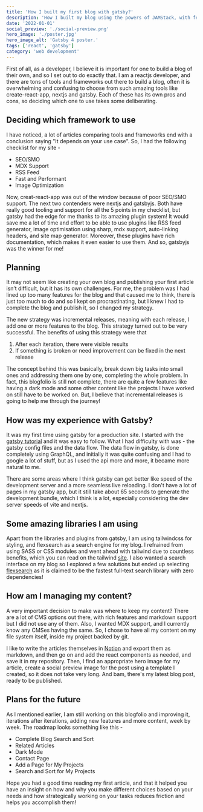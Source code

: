 ```yaml
---
title: 'How I built my first blog with gatsby?'
description: 'How I built my blog using the powers of JAMStack, with features like image optimizations, SEO and RSS feed and why I chose Gatsby over Nextjs?'
date: '2022-01-01'
social_preview: './social-preview.png'
hero_image: './poster.jpg'
hero_image_alt: 'Gatsby 4 poster.'
tags: ['react', 'gatsby']
category: 'web development'
---
```


First of all, as a developer, I believe it is important for one to build a blog of their own, and so I set out to do exactly that. I am a reactjs developer, and there are tons of tools and frameworks out there to build a blog, often it is overwhelming and confusing to choose from such amazing tools like create-react-app, nextjs and gatsby. Each of these has its own pros and cons, so deciding which one to use takes some deliberating.

## Deciding which framework to use

I have noticed, a lot of articles comparing tools and frameworks end with a conclusion saying "It depends on your use case". So, I had the following checklist for my site -

- SEO/SMO
- MDX Support
- RSS Feed
- Fast and Performant
- Image Optimization

Now, creat-react-app was out of the window because of poor SEO/SMO support. The next two contenders were nextjs and gatsbyjs. Both have really good tooling and support for all the 5 points in my checklist, but gatsby had the edge for me thanks to its amazing plugin system! It would save me a lot of time and effort to be able to use plugins like RSS feed generator, image optimisation using sharp, mdx support, auto-linking headers, and site map generator. Moreover, these plugins have rich documentation, which makes it even easier to use them. And so, gatsbyjs was the winner for me!

## Planning

It may not seem like creating your own blog and publishing your first article isn’t difficult, but it has its own challenges. For me, the problem was I had lined up too many features for the blog and that caused me to think, there is just too much to do and so I kept on procrastinating, but I knew I had to complete the blog and publish it, so I changed my strategy.

The new strategy was incremental releases, meaning with each release, I add one or more features to the blog. This strategy turned out to be very successful. The benefits of using this strategy were that

1. After each iteration, there were visible results
2. If something is broken or need improvement can be fixed in the next release

The concept behind this was basically, break down big tasks into small ones and addressing them one by one, completing the whole problem. In fact, this blogfolio is still not complete, there are quite a few features like having a dark mode and some other content like the projects I have worked on still have to be worked on. But, I believe that incremental releases is going to help me through the journey!

## How was my experience with Gatsby?

It was my first time using gatsby for a production site. I started with the [gatsby tutorial](https://www.gatsbyjs.com/docs/tutorial/) and it was easy to follow. What I had difficulty with was - the gatsby config files and the data flow. The data flow in gatsby, is done completely using GraphQL, and initially it was quite confusing and I had to google a lot of stuff, but as I used the api more and more, it became more natural to me.

There are some areas where I think gatsby can get better like speed of the development server and a more seamless live reloading. I don't have a lot of pages in my gatsby app, but it still take about 65 seconds to generate the development bundle, which I think is a lot, especially considering the dev server speeds of vite and nextjs.

## Some amazing libraries I am using

Apart from the libraries and plugins from gatsby, I am using tailwindcss for styling, and flexsearch as a search engine for my blog. I refrained from using SASS or CSS modules and went ahead with tailwind due to countless benefits, which you can read on the tailwind [site](https://tailwindcss.com/). I also wanted a search interface on my blog so I explored a few solutions but ended up selecting [flexsearch](https://www.npmjs.com/package/flexsearch) as it is claimed to be the fastest full-text search library with zero dependencies!

## How am I managing my content?

A very important decision to make was where to keep my content? There are a lot of CMS options out there, with rich features and markdown support but I did not use any of them. Also, I wanted MDX support, and I currently know any CMSes having the same. So, I chose to have all my content on my file system itself, inside my project backed by git.

I like to write the articles themselves in [Notion](https://www.notion.so/) and export them as markdown, and then go on and add the react components as needed, and save it in my repository. Then, I find an appropriate hero image for my article, create a social preview image for the post using a template I created, so it does not take very long. And bam, there's my latest blog post, ready to be published.

## Plans for the future

As I mentioned earlier, I am still working on this blogfolio and improving it, iterations after iterations, adding new features and more content, week by week. The roadmap looks something like this -

- Complete Blog Search and Sort
- Related Articles
- Dark Mode
- Contact Page
- Add a Page for My Projects
- Search and Sort for My Projects

Hope you had a good time reading my first article, and that it helped you have an insight on how and why you make different choices based on your needs and how strategically working on your tasks reduces friction and helps you accomplish them!

